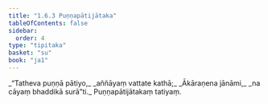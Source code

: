 ```yaml
---
title: "1.6.3 Puṇṇapātijātaka"
tableOfContents: false
sidebar:
  order: 4
type: "tipitaka"
basket: "su"
book: "ja1"
---
```



<DynamicBreadcrumb />

<Division number="53" book="ja1" bookNo="22" page="13">

<Paragraph number="117" type="verses" book="ja1">
_“Tatheva puṇṇā pātiyo,_  
_aññāyaṃ vattate kathā;_  
_Ākāraṇena jānāmi,_  
_na cāyaṃ bhaddikā surā”ti._  


</Paragraph>
</Division>

<Paragraph number="118" type="center" book="ja1">
Puṇṇapātijātakaṃ tatiyaṃ.
</Paragraph>